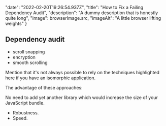 
  "date": "2022-02-20T19:26:54.937Z",
  "title": "How to Fix a Failing Dependency Audit",
  "description": "A dummy description that is honestly quite long",
  "image": browserImage.src,
  "imageAlt": "A little browser lifting weights"
}

## Dependency audit

- scroll snapping
- encryption
- smooth scrolling

Mention that it's not always possible to rely on the techniques highlighted here if you have an isomorphic application.

The advantage of these approaches:

No need to add yet another library which would increase the size of your JavaScript bundle.

- Robustness.
- Speed.
